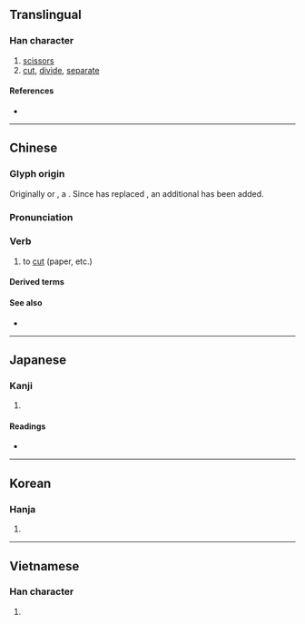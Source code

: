{{character info/new}}
==Translingual==

===Han character===
{{Han char|rn=18|rad=刀|as=09|sn=11|four=80227|canj=TBNH|ids=⿱前刀}}

# [[scissors]]
# [[cut]], [[divide]], [[separate]]

====References====
* {{Han ref|kx=0142.130|dkj=02088|dj=0322.010|hdz=10347.090|uh=526A|ud=21098|bh=B0C5|bd=45253}}

----

==Chinese==
{{zh-forms|alt=前,𣦃}}

===Glyph origin===
{{Han etym}}
Originally {{zh-l|*𣦃}} or {{zh-l|*前}}, a {{Han compound|歬|c1=p|刀|t2=knife|c2=s|ls=psc|nocap=y}}. Since {{zh-l|*前}} has replaced {{zh-l|*歬}}, an additional {{zh-l|*刀}} has been added.

===Pronunciation===
{{zh-pron
|m=jiǎn
|c=zin2
|h=pfs=chién
|md=
|mn=chián
|w=
|mc=y
|oc=y
|cat=n,v
}}

===Verb===
{{zh-verb}}

# to [[cut]] (paper, etc.)
#: {{zh-x|剪草機|lawnmower (''lit.'' grass-'''cutting''' machine)}}
#: {{zh-x|剪刀|scissors (''lit.'' '''cutting''' knife)}}

====Derived terms====
{{zh-der|剪草機|剪紙|剪刀|剪子|修剪|倒背剪|冒雨剪韭|剪伐|剪報|剪夏羅|剪子股|剪床|剪影|剪徑|剪惡除奸|剪手|剪拂|剪接|剪撲|剪春羅|剪枝|剪燈新話|剪燭西窗|剪直|剪票|剪票口|剪票夾|剪秋羅|剪窗花|剪筒|剪絕|剪綵|剪綹|剪草除根|剪莽擁篲|剪裁|剪貼|剪貼簿|剪輯|剪除|剪頭|剪髮|剪髮披緇|反剪|夾剪|夾剪艙|并州剪|指甲剪|新聞剪影|杭剪|火剪|燕剪|背剪|茅茨不剪|裁剪|討惡剪暴|跑蹄剪尾|鉸剪|鋼剪|風剪}}

====See also====
* {{zh-l|切|to slice}}

{{zh-cat|Elementary}}

----

==Japanese==

===Kanji===
{{ja-kanji|grade=|rs=刀09}}

# {{defn|lang=ja|sort=刀09}} <!-- line may be deleted if/when POS headers are added -->

====Readings====
* {{ja-readings|on=[[せん]] (sen)|kun=[[きる]] (kiru)}}

----

==Korean==

===Hanja===
{{ko-hanja|hangeul=전|rv=jeon|mr=chŏn}}

# {{defn|lang=ko|sort=刀09}}

----

==Vietnamese==

===Han character===
{{vi-hantu|[[tiện]], [[tiễn]]|rs=刀09}}

# {{defn|lang=vi|sort=刀09}}